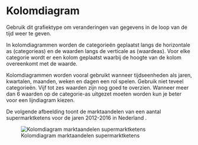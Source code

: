 # Kolomdiagram {#charttype_column}

Gebruik dit grafiektype om veranderingen van gegevens in de loop van de tijd weer te geven.

In kolomdiagrammen worden de categorieën geplaatst langs de horizontale as \(categorieas\) en de waarden langs de verticale as \(waardeas\). Voor elke categorie wordt er een kolom geplaatst waarbij de hoogte van de kolom overeenkomt met de waarde.

Kolomdiagrammen worden vooral gebruikt wanneer tijdseenheden als jaren, kwartalen, maanden, weken en dagen een rol spelen. Gebruik niet teveel categorieën. Vijf tot zes waarden zijn nog goed te overzien. Wanneer meer dan 6 waarden op de categorie-as uitgezet moeten worden kun je beter voor een lijndiagram kiezen.

De volgende afbeelding toont de marktaandelen van een aantal supermarktketens voor de jaren 2012-2016 in Nederland .

 ![Kolomdiagram marktaandelen supermarktketens](images/column_result.png "Kolomdiagram marktaandelen supermarktketens") 


